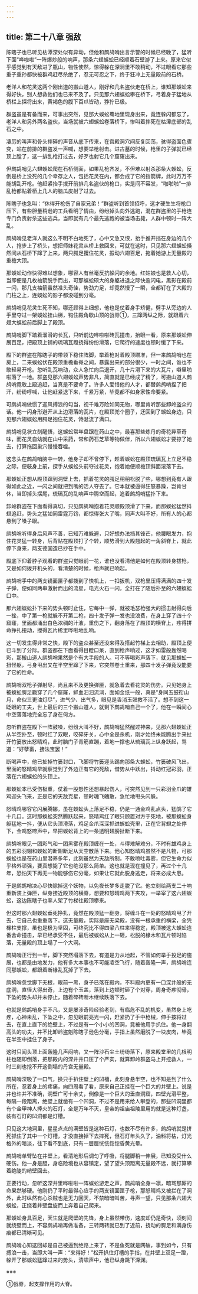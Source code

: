 ```yaml
---
---
---
```

title: 第二十八章 强敌
---




陈瞎子也已听见枯潭深处似有异动，但他和鹧鸪哨出言示警的时候已经晚了，猛听下面“哗啦啦”一阵爆炒般的响声，那条六翅蜈蚣已经顺着石壁游了上来。原来它似乎感觉到有天敌进了瓶山，物性使然，惊得躲在深涧里不敢稍动，不过眼看它那些重子重孙都快被群鸡赶尽杀绝了，忍无可忍之下，终于狂冲上无量殿前的石桥。

老洋人和花灵这两个刚出道的搬山道人，刚好和几名盗伙走在桥上，谁知那蜈蚣来得好快，别人想救他们也已来不及了。只见那六翅蜈蚣攀在桥下，弓着身子猛地从桥栏上探将出来，黄褐色的腹下百爪皆动，狰狞已极。

群盗虽是有备而来，可事出突然，见那大蜈蚣蓦地里现身出来，竟连躲闪都忘了，老洋人和另外两名盗伙，当场就被六翅蜈蚣卷落桥下，惨叫着摔死在枯潭底部的乱石之中。

凄厉的叫声和骨头摔碎的声音从底下传来，在宫殿洞穴间反复回荡，骇得盗面色骤变，站在前排的群盗发一声喊，想要举枪射击。进古墓的时候，枪里的子弹就已经顶上膛了，这一排乱枪打过去，好歹也射它几个窟窿出来。

但鹧鸪哨见六翅蜈蚣爬在石桥侧面，如果乱枪齐发，不但难以射杀那条大蜈蚣，反倒是桥上没死的几个幸存之人，包括花灵在内，都会成了它的挡箭牌，此时万万不能胡乱开枪。他赶紧抬手拨开前排几名盗伙的枪口，实是间不容发，“啪啪啪”一排乱枪都贴着桥上几人的脑瓜皮射了过去。

陈瞎子也急叫：“休得开枪伤了自家兄弟！”群盗听到首领招呼，这才硬生生将枪口压下，有些胆量稍逊的工兵看明了情由，纷纷掉头向外逃跑，混在群盗里的手枪连专门负责射杀这些逃兵，当即就有几个最先逃跑的被当场击毙，人群中顿时一阵大乱。

鹧鸪哨见老洋人就这么不明不白地死了，心中又急又恨，抬手推开挡在身边的几个人，抢步上了桥头，想把师妹花灵从桥上救回来，可就在这时，只见那六翅蜈蚣倏然间从石桥下蹿了上来，两只腭足攫住花灵，振动六翅百足，拖着她游上无量殿的重檐大顶。

那蜈蚣动作快得难以想象，哪容人有丝毫反抗躲闪的余地。红姑娘也是救人心切，当即便是几枚袖箭脱手而出，可那蜈蚣硕大的身躯进退之际快逾闪电，黑影在殿前一闪，那几支袖箭虽然准头奇佳，势劲力足，却竟然慢了一瞬，全都钉在了大殿的门柱之上，连蜈蚣的影子都没碰到分毫。

鹧鸪哨见花灵生死不知，哪还顾得上细想，他也是仗着身手矫健，劈手从旁边的人手里夺过一架蜈蚣挂山梯，钩住殿角歇山顶的戗脊①，三蹿两纵之际，就跟着六翅大蜈蚣前后脚上了殿顶。

鹧鸪哨脚下踏着溜滑的长瓦，只听前边哗啦啦砖瓦撞击，抬眼一看，原来那蜈蚣伸展百足，把殿顶上铺的琉璃瓦蹬挠得纷纷滑落，它爬行的速度也顿时缓了下来。

殿下的群盗在陈瞎子的带领下稳住阵脚，举着枪对着殿顶瞄准，但一来鹧鸪哨也在房上，二来蜈蚣伏在殿顶重檐垂脊之间，暴露出来的部分很少，一时之间，谁也不敢轻易开枪。忽听乱瓦响动，众人急忙向后退开，几十片滑下来的大瓦片，噼里啪啦落了一地。群盗见那六翅蜈蚣声势非凡，简直就是已经成了精了，可搬山道人鹧鸪哨竟敢上殿追赶，当真是不要命了。许多人爱惜他的人才，都替鹧鸪哨捏了把汗，纷纷呼喊，让他赶紧退下来，千紧万紧，毕竟都不如身家性命要紧。

可鹧鸪哨做惯了迎风搏浪的勾当，视千难万险如同无物，哪里肯听那些卸岭盗众的话。他一闪身形避开从上边滑落的瓦片，在殿顶兜个圈子，迂回到了蜈蚣身边，只见那六翅蜈蚣用腭足抱住花灵，馋涎流了满口。

鹧鸪哨见状立刻醒悟，这蜈蚣常年盘踞在药山之中，最喜那些炼丹的奇花异草奇味，而花灵自幼就在山中采药，常和药石芝草等物做伴，所以六翅蜈蚣才要掠了她去，打算拖回巢穴慢慢吞噬。

这念头在鹧鸪哨脑中一转，他身子却不曾停下，趁着蜈蚣在殿顶琉璃瓦上立足不稳之际，便攲身上前，探手从蜈蚣头前夺过花灵，抱着她便顺檐顶斜面滚落下去。

那蜈蚣正想从殿顶蹿到洞壁上去，抓着花灵的腭足稍稍松脱了些，哪想到竟有人跟得如此之近，一闪之间就把到嘴的活人夺去了。它本就被逼得狂怒暴躁，岂肯甘休，当即掉头摆尾，琉璃瓦的乱响声中腾空而起，追着鹧鸪哨猛扑下来。

卸岭群盗在下面看得真切，只见鹧鸪哨抱着花灵顺殿顶滑了下来，而那蜈蚣猛然抖翅追赶，势头之猛如同雷霆万钧，都惊得张大了嘴，同声大叫不好，所有人的心都悬到了嗓子眼。

鹧鸪哨听得身后风声不善，已知万难躲避，只好想办法挡其锋芒，他腰眼发力，抱住花灵猛一转身，后背贴在殿顶打了个转，顺势滑到大殿翘起的一角斜脊上，就此停下身来，两支德国造已抄在手中。

殿底下仰着脖子观看的群盗只觉眼前一花，谁也没看清他是如何在殿顶转身拔枪，又是如何拨开机头的，看清楚的时候，枪声就已响起。

鹧鸪哨手中的两支镜面匣子都拨到了快机上，一扣扳机，双枪里压得满满的四十发子弹，便如同两串激射而出的流星，电光火石一闪，全打在了随后扑至的六翅蜈蚣口中。

那六翅蜈蚣扑下来的势头顿时止住，它每中一弹，就被毛瑟枪强大的掼击射得向后一挫，中了第一枪就躲不开第二枪，四十发子弹一发也没浪费，在身上穿了四十个窟窿，里面都涌出白色浓稠的汁液，重伤之下，翻身落在了殿顶的横脊上，疼得拼命挣扎扭动，搅得瓦片稀里哗啦地乱响。

这一切发生得非常之快，殿下的盗众甚至还没来得及搭起竹梯上去相助，殿顶上便已斗到了分际。群盗都在下面看得目瞪口呆，直到枪声响过，这才如雷般轰然喝彩，那搬山道人鹧鸪哨果然是个有大手段的人。可不等喝彩声落下，就见那蜈蚣一扭怪躯，弓身甩出又在半空里蹿了下来，它突然卷土重来，那四十发子弹竟没能要了它的性命。

鹧鸪哨双枪子弹射尽，尚且来不及更换弹匣，就急着去看花灵的伤势。只见她身上被蜈蚣腭足戳穿了几个窟窿，鲜血汩汩流淌，面如金纸一般，真是“身同五鼓衔山月，命似三更油灯尽”，进气少、出气多，眼见是香消玉殒救不活了。想不到这一眨眼的工夫，世上最后的三个搬山道人，就剩下鹧鸪哨自己一个了，他在一瞬间心中空落落地完全忘了身在何方。

忽听群盗在殿下一阵鼓噪，纷纷大叫不好，鹧鸪哨猛然醒过神来，见那六翅蜈蚣正从半空扑至，顿时红了双眼，咬碎牙关，心中全是杀机，刚才始终未能腾出手来扯开竹篓放出怒晴鸡，此时脑门子青筋直蹦，着地一撑也从琉璃瓦上纵身跃起，骂道：“好孽畜，接法宝罢！”

断喝声中，他已扯掉竹篓封口，飞脚将竹篓迎头踢向那条大蜈蚣，竹篓破风飞出，里面的怒晴鸡早就察觉到了外边正有它的死敌，借势从中跃出，抖动红冠彩羽，正落在六翅蜈蚣的头顶上。

那蜈蚣本已受伤极重，仗着一股怒性还想暴起伤人，可突然见到一只彩羽金爪的雄鸡迎头飞来，正是它的天敌克星，顿时魂飞魄散，急忙地甩头闪躲。

怒晴鸡哪容它闪展腾娜，虽在蜈蚣头上落足不稳，仍是一通金鸡乱点头，猛鹐了它十几口。这时那蜈蚣突然腾跃起来，怒晴鸡红了眼只顾置对方于死地，被那蜈蚣身躯猛地一抖，便从它头顶滑落，鸡足金爪深深抓进蜈蚣壳里，正在它背翅之处停下，金鸡怒啼声中，早把蜈蚣背上的一条透明翅膀扯断下来。

鹧鸪哨眼见一团彩气和一团黑雾在殿顶缠在一处，斗得难解难分，不时有雄鸡身上的五彩羽翎和蜈蚣的断翅断足从天空散落下来。他心知怒晴鸡虽然不是凡物，可那蜈蚣也是在药山里潜养多年，此刻虽然为天敌所制，不敢喷吐毒雾，但它生命力似乎格外顽强，要真想毙了它也绝没那么简单。这也就是现在撞见了，再过个十几年，恐怕天下再无一物能够伤它分毫，如果让它就此脱身逃走，将来必成大患。

于是鹧鸪哨决心尽快除掉这个妖物，以免夜长梦多走脱了它。他立刻给两支二十响重新装上弹匣，纵身接近殿顶的横脊，想要和怒晴鸡两下夹攻，一举宰了这六翅蜈蚣，这边陈瞎子也率人架了竹梯往殿顶攀来。

但这时那六翅蜈蚣垂死挣扎，竟然在殿顶猛一翻身，将缠斗在一处的怒晴鸡甩了开去，它自己也重重落下。这无量殿，实际是座无梁殿，没有一根承重的横梁，全凭椽柱支撑，虽也是极为坚固，可终究比不得四梁八柱来得稳定，殿顶被这大蜈蚣连番舍命撞击，早已经承受不住，最后被蜈蚣从上一砸，松脱的椽木和瓦片顿时陷落，无量殿的顶上塌了一个大洞。

鹧鸪哨正行到一半，脚下突然塌落下去，有道是力从地起，不管如何举手投足的施展，也都是由地发力，他有多大本事也不可能凌空飞行，随着轰隆一声，鹧鸪哨连同那蜈蚣，都跟着断椽乱瓦掉了下去。

鹧鸪哨忽觉脚下无根，眼前一黑，身子已落在殿内，不料殿内更有一口深井般的无底洞，直径大得出奇，上边有个玉盖，落到上边顿时砸了个对穿，周身奇疼彻骨，下坠的势头却并未停止，随着碎砖断木继续跌落下去。

也就是鹧鸪哨身手不凡，又是屡涉奇险经验老到，有临危不乱的机变，虽然身上吃疼，心神未乱，下坠之中，忽见眼前亮光一闪，赶紧扔了手中枪械，伸手按将过去，在直上直下的绝壁上，不过是有一个小小的凹洞，竟被他用手扒住。他一身翻高头的功夫，并不比卸岭盗魁陈瞎子逊色分毫，手指上虽然磨脱了一块皮肉，毕竟在半空中挂住了身子。

这时只闻头顶上面轰隆几声闷响，又一阵沙石尘土纷纷落下，原来殿堂里的几根明柱也随即倒落，把那殿内的深井井口压了个严实，就算卸岭群盗马上开挖救人，一时三刻也挖不开这倒塌的丹宫无量殿。

鹧鸪哨深吸了一口气，换只手扒住壁上的凹槽，此刻身悬半空，也不知是到了什么所在，忍着身上的疼痛，向四周看了看，原来自己正挂在一个巨大的井壁上。说是井也许并不准确，洞壁广可十余丈，倒像是一个巨大的垂直洞窟，四壁光滑平整，每隔一段距离，绝壁上就凿有一个凹洞，不过不是用来给人攀登的，那些凹洞里都有个金甲神人捧火的石灯，全是万年不灭，皇帝的祖庙祖陵里用的就是这种灯盏，装有石灯的凹洞都是灯槽。

只见这大地洞里，星星点点的满壁皆是这种石灯，也数不尽有许多，鹧鸪哨就是拼死抓住了其中一个灯槽，才没直接掉下去摔死，但石灯年头久了，油料将枯，灯光格外的暗淡，往下看不到底，只有一层层恍恍惚惚昏黄光晕。

鹧鸪哨单臂坠在井壁上，看清地形后调匀了呼吸，将腿脚稍一伸展，已知没受什么硬伤。他一身是胆，身临险境也从容镇定，望了望头顶距离无量殿不远，就打算攀着绝陡的峭壁回去。

正要行动，忽听这深井里哗啦啦一阵蜈蚣游走之声，鹧鸪哨全身一凛，暗骂那厮的命果然够硬。他刚扔了平时最得心应手的两支镜面匣子枪，那怒晴鸡又被拦在了洞外，此时纵然有心杀贼也是无力回天，不禁暗暗叫苦，寻声一望，只见那条六翅大蜈蚣，正绕着井壁盘旋而上奔着自己爬来。

那蜈蚣身具百足，天生就是爬壁的先锋，身上虽然带伤，速度却仍是奇快，顷刻间就绕壁而上，不容鹧鸪哨再做准备，三转两转就已到了近前，挠动的腭足和满身伤痕都已清晰可见。

鹧鸪哨心知这回却是自己被逼到绝路上来了，不是鱼死就是网破，事到如今，只有搏浪一击，当即大叫一声：“来得好！”松开扒住灯槽的手指，在井壁上双足一蹬，躲开了那蜈蚣猛蹿过来的势头，清啸声中，他已纵身跳下深渊。

※※※

①戗脊，起支撑作用的大脊。
